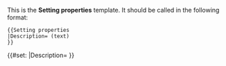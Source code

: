 <noinclude>

This is the '''Setting properties''' template. It should be called in the following format:

<pre>
{{Setting properties
|Description= (text) 
}}
</pre>

</noinclude><includeonly>{{#set:
|Description={{{Description|}}}
}}</includeonly>